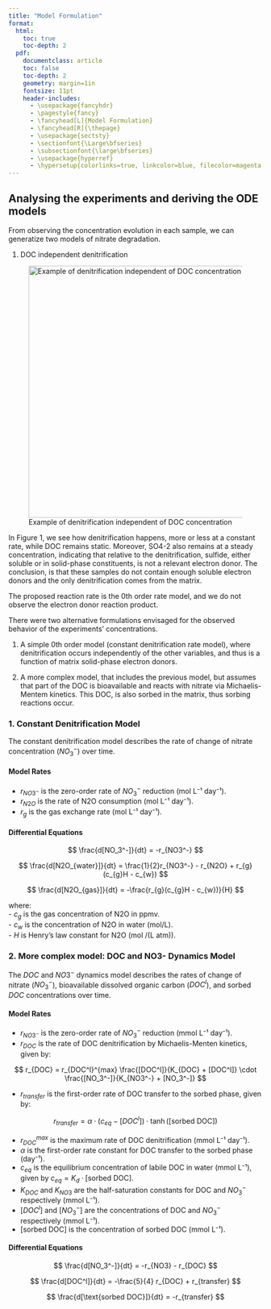 ```yaml
---
title: "Model Formulation"
format:
  html:
    toc: true
    toc-depth: 2
  pdf:
    documentclass: article
    toc: false
    toc-depth: 2
    geometry: margin=1in
    fontsize: 11pt
    header-includes:
      - \usepackage{fancyhdr}
      - \pagestyle{fancy}
      - \fancyhead[L]{Model Formulation}
      - \fancyhead[R]{\thepage}
      - \usepackage{sectsty}
      - \sectionfont{\Large\bfseries}
      - \subsectionfont{\large\bfseries}
      - \usepackage{hyperref}
      - \hypersetup{colorlinks=true, linkcolor=blue, filecolor=magenta, urlcolor=cyan}
---
```


## Analysing the experiments and deriving the ODE models

From observing the concentration evolution in each sample, we can generatize two models of nitrate degradation.

1.  DOC independent denitrification

![Example of denitrification independent of DOC concentration](images/A301_initial.png){fig-align="center" width="500"}

In Figure 1, we see how denitrification happens, more or less at a constant rate, while DOC remains static. Moreover, SO4-2 also remains at a steady concentration, indicating that relative to the denitrification, sulfide, either soluble or in solid-phase constituents, is not a relevant electron donor. The conclusion, is that these samples do not contain enough soluble electron donors and the only denitrification comes from the matrix.

The proposed reaction rate is the 0th order rate model, and we do not observe the electron donor reaction product.

There were two alternative formulations envisaged for the observed behavior of the experiments' concentrations.

1.  A simple 0th order model (constant denitrification rate model), where denitrification occurs independently of the other variables, and thus is a function of matrix solid-phase electron donors.

2.  A more complex model, that includes the previous model, but assumes that part of the DOC is bioavailable and reacts with nitrate via Michaelis-Mentem kinetics. This DOC, is also sorbed in the matrix, thus sorbing reactions occur.

### 1. Constant Denitrification Model

The constant denitrification model describes the rate of change of nitrate concentration ($NO_3^-$) over time.

#### Model Rates

-   $r_{NO3^-}$ is the zero-order rate of $NO_3^-$ reduction (mol L⁻¹ day⁻¹).\
-   $r_{N2O}$ is the rate of N2O consumption (mol L⁻¹ day⁻¹).\
-   $r_{g}$ is the gas exchange rate (mol L⁻¹ day⁻¹).

#### Differential Equations

$$
\frac{d[NO_3^-]}{dt} = -r_{NO3^-}
$$

$$
\frac{d[N2O_{water}]}{dt} = \frac{1}{2}r_{NO3^-} - r_{N2O} + r_{g}(c_{g}H - c_{w})
$$

$$
\frac{d[N2O_{gas}]}{dt} = -\frac{r_{g}(c_{g}H - c_{w})}{H}
$$

where:\
- $c_{g}$ is the gas concentration of N2O in ppmv.\
- $c_{w}$ is the concentration of N2O in water (mol/L).\
- $H$ is Henry's law constant for N2O (mol /(L atm)).

### 2. More complex model: DOC and NO3- Dynamics Model

The $DOC$ and $NO3^-$ dynamics model describes the rates of change of nitrate ($NO_3^-$), bioavailable dissolved organic carbon ($DOC^l$), and sorbed $DOC$ concentrations over time.

#### Model Rates

-   $r_{NO3^-}$ is the zero-order rate of $NO_3^-$ reduction (mmol L⁻¹ day⁻¹).
-   $r_{DOC}$ is the rate of DOC denitrification by Michaelis-Menten kinetics, given by:

$$
r_{DOC} = r_{DOC^l}^{max} \frac{[DOC^l]}{K_{DOC} + [DOC^l]} \cdot \frac{[NO_3^-]}{K_{NO3^-} + [NO_3^-]}
$$

-   $r_{transfer}$ is the first-order rate of DOC transfer to the sorbed phase, given by:

$$
r_{transfer} = \alpha \cdot (c_{eq} - [DOC^l]) \cdot \tanh([\text{sorbed DOC}])
$$

-   $r_{DOC}^{max}$ is the maximum rate of DOC denitrification (mmol L⁻¹ day⁻¹).
-   $\alpha$ is the first-order rate constant for DOC transfer to the sorbed phase (day⁻¹).
-   $c_{eq}$ is the equilibrium concentration of labile DOC in water (mmol L⁻¹), given by $c_{eq} = K_d \cdot [\text{sorbed DOC}]$.
-   $K_{DOC}$ and $K_{NO3}$ are the half-saturation constants for DOC and $NO_3^-$ respectively (mmol L⁻¹).
-   $[DOC^l]$ and $[NO_3^-]$ are the concentrations of DOC and $NO_3^-$ respectively (mmol L⁻¹).
-   $[\text{sorbed DOC}]$ is the concentration of sorbed DOC (mmol L⁻¹).

#### Differential Equations

$$
\frac{d[NO_3^-]}{dt} = -r_{NO3} - r_{DOC}
$$

$$
\frac{d[DOC^l]}{dt} = -\frac{5}{4} r_{DOC} + r_{transfer}
$$

$$
\frac{d[\text{sorbed DOC}]}{dt} = -r_{transfer}
$$